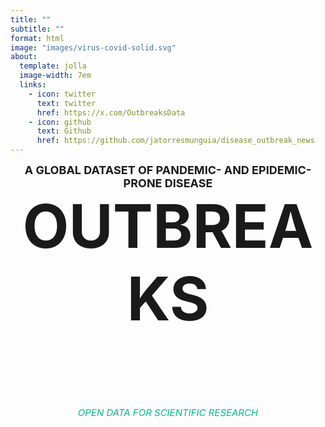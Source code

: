 ---
title: ""
subtitle: ""
format: html
image: "images/virus-covid-solid.svg"
about:
  template: jolla
  image-width: 7em
  links:
    - icon: twitter
      text: twitter
      href: https://x.com/OutbreaksData
    - icon: github
      text: Github
      href: https://github.com/jatorresmunguia/disease_outbreak_news
---

<div style="text-align: center;">
  <h2 style="font-size: 18px; margin-bottom: 0px; margin-top: 0px;"> A GLOBAL DATASET OF PANDEMIC- AND EPIDEMIC-PRONE DISEASE </h2>
  <h1 style="font-size: 96px; margin-top: 0px;"> OUTBREAKS </h1>
  <div style="height: 30px;"></div> 
  <h6 style="font-size: 15px; color: #00bc8c;"> OPEN DATA FOR SCIENTIFIC RESEARCH </h6>
</div>
